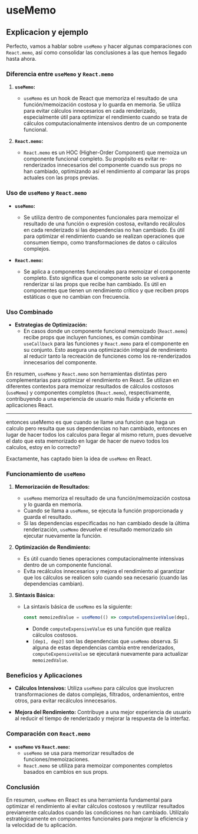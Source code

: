 
<Meta of={App} />

# useMemo

## Explicacion y ejemplo

Perfecto, vamos a hablar sobre `useMemo` y hacer algunas comparaciones con `React.memo`, así como consolidar las conclusiones a las que hemos llegado hasta ahora.

### Diferencia entre `useMemo` y `React.memo`

1. **`useMemo`:**

   - `useMemo` es un hook de React que memoriza el resultado de una función/memoización costosa y lo guarda en memoria. Se utiliza para evitar cálculos innecesarios en cada renderizado, especialmente útil para optimizar el rendimiento cuando se trata de cálculos computacionalmente intensivos dentro de un componente funcional.

2. **`React.memo`:**
   - `React.memo` es un HOC (Higher-Order Component) que memoiza un componente funcional completo. Su propósito es evitar re-renderizados innecesarios del componente cuando sus props no han cambiado, optimizando así el rendimiento al comparar las props actuales con las props previas.

### Uso de `useMemo` y `React.memo`

- **`useMemo`:**

  - Se utiliza dentro de componentes funcionales para memoizar el resultado de una función o expresión costosa, evitando recálculos en cada renderizado si las dependencias no han cambiado. Es útil para optimizar el rendimiento cuando se realizan operaciones que consumen tiempo, como transformaciones de datos o cálculos complejos.

- **`React.memo`:**
  - Se aplica a componentes funcionales para memoizar el componente completo. Esto significa que el componente solo se volverá a renderizar si las props que recibe han cambiado. Es útil en componentes que tienen un rendimiento crítico y que reciben props estáticas o que no cambian con frecuencia.

### Uso Combinado

- **Estrategias de Optimización:**
  - En casos donde un componente funcional memoizado (`React.memo`) recibe props que incluyen funciones, es común combinar `useCallback` para las funciones y `React.memo` para el componente en su conjunto. Esto asegura una optimización integral de rendimiento al reducir tanto la recreación de funciones como los re-renderizados innecesarios del componente.

En resumen, `useMemo` y `React.memo` son herramientas distintas pero complementarias para optimizar el rendimiento en React. Se utilizan en diferentes contextos para memoizar resultados de cálculos costosos (`useMemo`) y componentes completos (`React.memo`), respectivamente, contribuyendo a una experiencia de usuario más fluida y eficiente en aplicaciones React.

***

entonces useMemo es que cuando se llame una funcion que haga un calculo pero resulta que sus dependencias no han cambiado, entonces en lugar de hacer todos los calculos para llegar al mismo return, pues devuelve el dato que esta memorizado en lugar de hacer de nuevo todos los calculos, estoy en lo correcto?

Exactamente, has captado bien la idea de `useMemo` en React.

### Funcionamiento de `useMemo`

1. **Memorización de Resultados:**
   - `useMemo` memoriza el resultado de una función/memoización costosa y lo guarda en memoria.
   - Cuando se llama a `useMemo`, se ejecuta la función proporcionada y guarda el resultado.
   - Si las dependencias especificadas no han cambiado desde la última renderización, `useMemo` devuelve el resultado memorizado sin ejecutar nuevamente la función.

2. **Optimización de Rendimiento:**
   - Es útil cuando tienes operaciones computacionalmente intensivas dentro de un componente funcional.
   - Evita recálculos innecesarios y mejora el rendimiento al garantizar que los cálculos se realicen solo cuando sea necesario (cuando las dependencias cambian).

3. **Sintaxis Básica:**
   - La sintaxis básica de `useMemo` es la siguiente:
     ```javascript
     const memoizedValue = useMemo(() => computeExpensiveValue(dep1, dep2), [dep1, dep2]);
     ```
     - Donde `computeExpensiveValue` es una función que realiza cálculos costosos.
     - `[dep1, dep2]` son las dependencias que `useMemo` observa. Si alguna de estas dependencias cambia entre renderizados, `computeExpensiveValue` se ejecutará nuevamente para actualizar `memoizedValue`.

### Beneficios y Aplicaciones

- **Cálculos Intensivos:** Utiliza `useMemo` para cálculos que involucren transformaciones de datos complejas, filtrados, ordenamientos, entre otros, para evitar recálculos innecesarios.

- **Mejora del Rendimiento:** Contribuye a una mejor experiencia de usuario al reducir el tiempo de renderizado y mejorar la respuesta de la interfaz.

### Comparación con `React.memo`

- **`useMemo` vs `React.memo`:**
  - `useMemo` se usa para memorizar resultados de funciones/memoizaciones.
  - `React.memo` se utiliza para memoizar componentes completos basados en cambios en sus props.

### Conclusión

En resumen, `useMemo` en React es una herramienta fundamental para optimizar el rendimiento al evitar cálculos costosos y reutilizar resultados previamente calculados cuando las condiciones no han cambiado. Utilízalo estratégicamente en componentes funcionales para mejorar la eficiencia y la velocidad de tu aplicación.